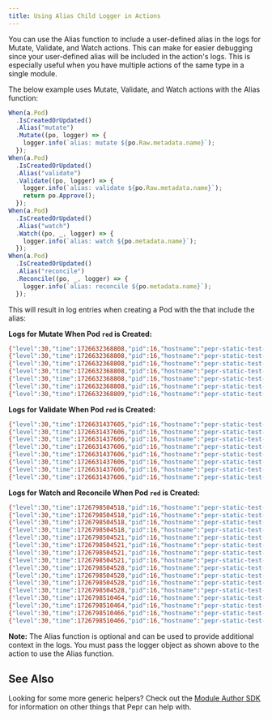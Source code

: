```yaml
---
title: Using Alias Child Logger in Actions
---
```



You can use the Alias function to include a user-defined alias in the logs for Mutate, Validate, and Watch actions. This can make for easier debugging since your user-defined alias will be included in the action's logs. This is especially useful when you have multiple actions of the same type in a single module.

The below example uses Mutate, Validate, and Watch actions with the Alias function:

```ts
When(a.Pod)
  .IsCreatedOrUpdated()
  .Alias("mutate")
  .Mutate((po, logger) => {
    logger.info(`alias: mutate ${po.Raw.metadata.name}`);
  });
When(a.Pod)
  .IsCreatedOrUpdated()
  .Alias("validate")
  .Validate((po, logger) => {
    logger.info(`alias: validate ${po.Raw.metadata.name}`);
    return po.Approve();
  });
When(a.Pod)
  .IsCreatedOrUpdated()
  .Alias("watch")
  .Watch((po, _, logger) => {
    logger.info(`alias: watch ${po.metadata.name}`);
  });
When(a.Pod)
  .IsCreatedOrUpdated()
  .Alias("reconcile")
  .Reconcile((po, _, logger) => {
    logger.info(`alias: reconcile ${po.metadata.name}`);
  });
```

This will result in log entries when creating a Pod with the that include the alias:

**Logs for Mutate When Pod `red` is Created:**

```bash
{"level":30,"time":1726632368808,"pid":16,"hostname":"pepr-static-test-6786948977-6hbnt","uid":"b2221631-e87c-41a2-94c8-cdaef15e7b5f","namespace":"pepr-demo","name":"/red","gvk":{"group":"","version":"v1","kind":"Pod"},"operation":"CREATE","admissionKind":"Mutate","msg":"Incoming request"}
{"level":30,"time":1726632368808,"pid":16,"hostname":"pepr-static-test-6786948977-6hbnt","uid":"b2221631-e87c-41a2-94c8-cdaef15e7b5f","namespace":"pepr-demo","name":"/red","msg":"Processing request"}
{"level":30,"time":1726632368808,"pid":16,"hostname":"pepr-static-test-6786948977-6hbnt","msg":"Executing mutation action with alias: mutate"}
{"level":30,"time":1726632368808,"pid":16,"hostname":"pepr-static-test-6786948977-6hbnt","alias":"mutate","msg":"alias: mutate red"}
{"level":30,"time":1726632368808,"pid":16,"hostname":"pepr-static-test-6786948977-6hbnt","uid":"b2221631-e87c-41a2-94c8-cdaef15e7b5f","namespace":"pepr-demo","name":"hello-pepr","msg":"Mutation action succeeded (mutateCallback)"}
{"level":30,"time":1726632368808,"pid":16,"hostname":"pepr-static-test-6786948977-6hbnt","uid":"b2221631-e87c-41a2-94c8-cdaef15e7b5f","namespace":"pepr-demo","name":"/red","res":{"uid":"b2221631-e87c-41a2-94c8-cdaef15e7b5f","allowed":true,"patchType":"JSONPatch","patch":"W3sib3AiOiJhZGQiLCJwYXRoIjoiL21ldGFkYXRhL2Fubm90YXRpb25zL3N0YXRpYy10ZXN0LnBlcHIuZGV2fjFoZWxsby1wZXByIiwidmFsdWUiOiJzdWNjZWVkZWQifV0="},"msg":"Check response"}
{"level":30,"time":1726632368809,"pid":16,"hostname":"pepr-static-test-6786948977-6hbnt","uid":"b2221631-e87c-41a2-94c8-cdaef15e7b5f","method":"POST","url":"/mutate/c1a7fb6e3f2ab9dc08909d2de4166987520f317d53b759ab882dfd0b1c198479?timeout=10s","status":200,"duration":"1 ms"}
```

**Logs for Validate When Pod `red` is Created:**

```bash
{"level":30,"time":1726631437605,"pid":16,"hostname":"pepr-static-test-6786948977-j7f9h","uid":"731eff93-d457-4ffc-a98c-0bcbe4c1727a","namespace":"pepr-demo","name":"/red","gvk":{"group":"","version":"v1","kind":"Pod"},"operation":"CREATE","admissionKind":"Validate","msg":"Incoming request"}
{"level":30,"time":1726631437606,"pid":16,"hostname":"pepr-static-test-6786948977-j7f9h","uid":"731eff93-d457-4ffc-a98c-0bcbe4c1727a","namespace":"pepr-demo","name":"/red","msg":"Processing validation request"}
{"level":30,"time":1726631437606,"pid":16,"hostname":"pepr-static-test-6786948977-j7f9h","uid":"731eff93-d457-4ffc-a98c-0bcbe4c1727a","namespace":"pepr-demo","name":"hello-pepr","msg":"Processing validation action (validateCallback)"}
{"level":30,"time":1726631437606,"pid":16,"hostname":"pepr-static-test-6786948977-j7f9h","msg":"Executing validate action with alias: validate"}
{"level":30,"time":1726631437606,"pid":16,"hostname":"pepr-static-test-6786948977-j7f9h","alias":"validate","msg":"alias: validate red"}
{"level":30,"time":1726631437606,"pid":16,"hostname":"pepr-static-test-6786948977-j7f9h","uid":"731eff93-d457-4ffc-a98c-0bcbe4c1727a","namespace":"pepr-demo","name":"hello-pepr","msg":"Validation action complete (validateCallback): allowed"}
{"level":30,"time":1726631437606,"pid":16,"hostname":"pepr-static-test-6786948977-j7f9h","uid":"731eff93-d457-4ffc-a98c-0bcbe4c1727a","namespace":"pepr-demo","name":"/red","res":{"uid":"731eff93-d457-4ffc-a98c-0bcbe4c1727a","allowed":true},"msg":"Check response"}
{"level":30,"time":1726631437606,"pid":16,"hostname":"pepr-static-test-6786948977-j7f9h","uid":"731eff93-d457-4ffc-a98c-0bcbe4c1727a","method":"POST","url":"/validate/c1a7fb6e3f2ab9dc08909d2de4166987520f317d53b759ab882dfd0b1c198479?timeout=10s","status":200,"duration":"5 ms"}
```

**Logs for Watch and Reconcile When Pod `red` is Created:**

```bash
{"level":30,"time":1726798504518,"pid":16,"hostname":"pepr-static-test-watcher-6dc69654c9-5ql6b","msg":"Executing reconcile action with alias: reconcile"}
{"level":30,"time":1726798504518,"pid":16,"hostname":"pepr-static-test-watcher-6dc69654c9-5ql6b","alias":"reconcile","msg":"alias: reconcile red"}
{"level":30,"time":1726798504518,"pid":16,"hostname":"pepr-static-test-watcher-6dc69654c9-5ql6b","msg":"Executing watch action with alias: watch"}
{"level":30,"time":1726798504518,"pid":16,"hostname":"pepr-static-test-watcher-6dc69654c9-5ql6b","alias":"watch","msg":"alias: watch red"}
{"level":30,"time":1726798504521,"pid":16,"hostname":"pepr-static-test-watcher-6dc69654c9-5ql6b","msg":"Executing reconcile action with alias: reconcile"}
{"level":30,"time":1726798504521,"pid":16,"hostname":"pepr-static-test-watcher-6dc69654c9-5ql6b","alias":"reconcile","msg":"alias: reconcile red"}
{"level":30,"time":1726798504521,"pid":16,"hostname":"pepr-static-test-watcher-6dc69654c9-5ql6b","msg":"Executing watch action with alias: watch"}
{"level":30,"time":1726798504521,"pid":16,"hostname":"pepr-static-test-watcher-6dc69654c9-5ql6b","alias":"watch","msg":"alias: watch red"}
{"level":30,"time":1726798504528,"pid":16,"hostname":"pepr-static-test-watcher-6dc69654c9-5ql6b","msg":"Executing reconcile action with alias: reconcile"}
{"level":30,"time":1726798504528,"pid":16,"hostname":"pepr-static-test-watcher-6dc69654c9-5ql6b","alias":"reconcile","msg":"alias: reconcile red"}
{"level":30,"time":1726798504528,"pid":16,"hostname":"pepr-static-test-watcher-6dc69654c9-5ql6b","msg":"Executing watch action with alias: watch"}
{"level":30,"time":1726798504528,"pid":16,"hostname":"pepr-static-test-watcher-6dc69654c9-5ql6b","alias":"watch","msg":"alias: watch red"}
{"level":30,"time":1726798510464,"pid":16,"hostname":"pepr-static-test-watcher-6dc69654c9-5ql6b","msg":"Executing watch action with alias: watch"}
{"level":30,"time":1726798510464,"pid":16,"hostname":"pepr-static-test-watcher-6dc69654c9-5ql6b","alias":"watch","msg":"alias: watch red"}
{"level":30,"time":1726798510466,"pid":16,"hostname":"pepr-static-test-watcher-6dc69654c9-5ql6b","msg":"Executing reconcile action with alias: reconcile"}
{"level":30,"time":1726798510466,"pid":16,"hostname":"pepr-static-test-watcher-6dc69654c9-5ql6b","alias":"reconcile","msg":"alias: reconcile red"}
```

**Note:** The Alias function is optional and can be used to provide additional context in the logs. You must pass the logger object as shown above to the action to use the Alias function.

## See Also

Looking for some more generic helpers? Check out the [Module Author SDK](../../sdk/) for information on other things that Pepr can help with.
